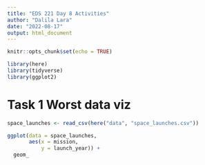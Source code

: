 ```yaml
---
title: "EDS 221 Day 8 Activities"
author: "Dalila Lara"
date: "2022-08-17"
output: html_document
---
```


```r
knitr::opts_chunk$set(echo = TRUE)
```

```r
library(here)
library(tidyverse)
library(ggplot2)
```

# Task 1 Worst data viz
```r
space_launches <- read_csv(here("data", "space_launches.csv"))

ggplot(data = space_launches,
       aes(x = mission,
           y = launch_year)) +
  geom_
```

